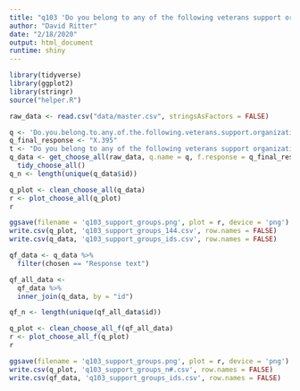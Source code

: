 ```yaml
---
title: "q103 'Do you belong to any of the following veterans support organizations? (Please select all that apply)'"
author: "David Ritter"
date: "2/18/2020"
output: html_document
runtime: shiny
---
```


```r
library(tidyverse)
library(ggplot2)
library(stringr)
source("helper.R")
```

```r
raw_data <- read.csv("data/master.csv", stringsAsFactors = FALSE)
```

```r
q <- 'Do.you.belong.to.any.of.the.following.veterans.support.organizations...Please.select.all.that.apply.'
q_final_response <- "X.395"
t <- "Do you belong to any of the following veterans support organizations? (Please select all that apply)"
q_data <- get_choose_all(raw_data, q.name = q, f.response = q_final_response) %>%
  tidy_choose_all()
q_n <- length(unique(q_data$id))
```

```r
q_plot <- clean_choose_all(q_data)
r <- plot_choose_all(q_plot)
r
```

```r
ggsave(filename = 'q103_support_groups.png', plot = r, device = 'png')
write.csv(q_plot, 'q103_support_groups_144.csv', row.names = FALSE)
write.csv(q_data, 'q103_support_groups_ids.csv', row.names = FALSE)
```

```r
qf_data <- q_data %>%
  filter(chosen == "Response text")
```

```r
qf_all_data <- 
  qf_data %>%
  inner_join(q_data, by = "id")

qf_n <- length(unique(qf_all_data$id))
```

```r
q_plot <- clean_choose_all_f(qf_all_data)
r <- plot_choose_all_f(q_plot)
r
```

```r
ggsave(filename = 'q103_support_groups.png', plot = r, device = 'png')
write.csv(q_plot, 'q103_support_groups_n#.csv', row.names = FALSE)
write.csv(qf_data, 'q103_support_groups_ids.csv', row.names = FALSE)
```

